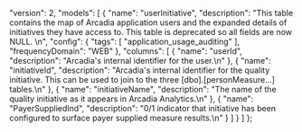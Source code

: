   "version": 2,
  "models": [
    {
      "name": "userInitiative",
      "description": "This table contains the map of Arcadia application users and the expanded details of initiatives they have access to. This table is deprecated so all fields are now NULL.  \n",
      "config": {
        "tags": [
          "application_usage_auditing"
        ],
        "frequencyDomain": "WEB"
      },
      "columns": [
        {
          "name": "userId",
          "description": "Arcadia's internal identifier for the user.\n"
        },
        {
          "name": "initiativeId",
          "description": "Arcadia's internal identifier for the quality initiative. This can be used to join to the three [dbo].[personMeasure...] tables.\n"
        },
        {
          "name": "initiativeName",
          "description": "The name of the quality initiative as it appears in Arcadia Analytics.\n"
        },
        {
          "name": "PayerSuppliedInd",
          "description": "0/1 indicator that initiative has been configured to surface payer supplied measure results.\n"
        }
      ]
    }
  ]
};
